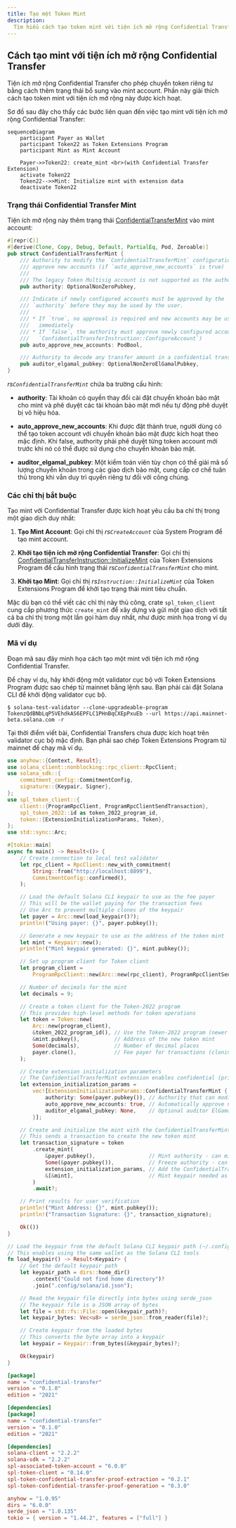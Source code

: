 ```yaml
---
title: Tạo một Token Mint
description:
  Tìm hiểu cách tạo token mint với tiện ích mở rộng Confidential Transfer.
---
```


## Cách tạo mint với tiện ích mở rộng Confidential Transfer

Tiện ích mở rộng Confidential Transfer cho phép chuyển token riêng tư bằng cách
thêm trạng thái bổ sung vào mint account. Phần này giải thích cách tạo token
mint với tiện ích mở rộng này được kích hoạt.

Sơ đồ sau đây cho thấy các bước liên quan đến việc tạo mint với tiện ích mở rộng
Confidential Transfer:

```mermaid title="Create Mint with Confidential Transfer Extension"
sequenceDiagram
    participant Payer as Wallet
    participant Token22 as Token Extensions Program
    participant Mint as Mint Account

    Payer->>Token22: create_mint <br>(with Confidential Transfer Extension)
    activate Token22
    Token22-->>Mint: Initialize mint with extension data
    deactivate Token22
```

### Trạng thái Confidential Transfer Mint

Tiện ích mở rộng này thêm trạng thái
[ConfidentialTransferMint](https://github.com/solana-program/token-2022/blob/efd0c957fefbd79882d77df5fb2dac88c001249c/program/src/extension/confidential_transfer/mod.rs#L48-L69)
vào mint account:

```rust title="Confidential Mint State"
#[repr(C)]
#[derive(Clone, Copy, Debug, Default, PartialEq, Pod, Zeroable)]
pub struct ConfidentialTransferMint {
    /// Authority to modify the `ConfidentialTransferMint` configuration and to
    /// approve new accounts (if `auto_approve_new_accounts` is true)
    ///
    /// The legacy Token Multisig account is not supported as the authority
    pub authority: OptionalNonZeroPubkey,

    /// Indicate if newly configured accounts must be approved by the
    /// `authority` before they may be used by the user.
    ///
    /// * If `true`, no approval is required and new accounts may be used
    ///   immediately
    /// * If `false`, the authority must approve newly configured accounts (see
    ///   `ConfidentialTransferInstruction::ConfigureAccount`)
    pub auto_approve_new_accounts: PodBool,

    /// Authority to decode any transfer amount in a confidential transfer.
    pub auditor_elgamal_pubkey: OptionalNonZeroElGamalPubkey,
}
```

_rs`ConfidentialTransferMint`_ chứa ba trường cấu hình:

- **authority**: Tài khoản có quyền thay đổi cài đặt chuyển khoản bảo mật cho
  mint và phê duyệt các tài khoản bảo mật mới nếu tự động phê duyệt bị vô hiệu
  hóa.

- **auto_approve_new_accounts**: Khi được đặt thành true, người dùng có thể tạo
  token account với chuyển khoản bảo mật được kích hoạt theo mặc định. Khi
  false, authority phải phê duyệt từng token account mới trước khi nó có thể
  được sử dụng cho chuyển khoản bảo mật.

- **auditor_elgamal_pubkey**: Một kiểm toán viên tùy chọn có thể giải mã số
  lượng chuyển khoản trong các giao dịch bảo mật, cung cấp cơ chế tuân thủ trong
  khi vẫn duy trì quyền riêng tư đối với công chúng.

### Các chỉ thị bắt buộc

Tạo mint với Confidential Transfer được kích hoạt yêu cầu ba chỉ thị trong một
giao dịch duy nhất:

1. **Tạo Mint Account**: Gọi chỉ thị _rs`CreateAccount`_ của System Program để
   tạo mint account.

2. **Khởi tạo tiện ích mở rộng Confidential Transfer**: Gọi chỉ thị
   [ConfidentialTransferInstruction::InitializeMint](https://github.com/solana-program/token-2022/blob/efd0c957fefbd79882d77df5fb2dac88c001249c/program/src/extension/confidential_transfer/processor.rs#L48)
   của Token Extensions Program để cấu hình trạng thái
   _rs`ConfidentialTransferMint`_ cho mint.

3. **Khởi tạo Mint**: Gọi chỉ thị _rs`Instruction::InitializeMint`_ của Token
   Extensions Program để khởi tạo trạng thái mint tiêu chuẩn.

Mặc dù bạn có thể viết các chỉ thị này thủ công, crate `spl_token_client` cung
cấp phương thức `create_mint` để xây dựng và gửi một giao dịch với tất cả ba chỉ
thị trong một lần gọi hàm duy nhất, như được minh họa trong ví dụ dưới đây.

### Mã ví dụ

Đoạn mã sau đây minh họa cách tạo một mint với tiện ích mở rộng Confidential
Transfer.

Để chạy ví dụ, hãy khởi động một validator cục bộ với Token Extensions Program
được sao chép từ mainnet bằng lệnh sau. Bạn phải cài đặt Solana CLI để khởi động
validator cục bộ.

```terminal
$ solana-test-validator --clone-upgradeable-program TokenzQdBNbLqP5VEhdkAS6EPFLC1PHnBqCXEpPxuEb --url https://api.mainnet-beta.solana.com -r
```

<Callout type="info">
  Tại thời điểm viết bài, Confidential Transfers chưa được kích hoạt trên
  validator cục bộ mặc định. Bạn phải sao chép Token Extensions Program từ
  mainnet để chạy mã ví dụ.
</Callout>

<CodeTabs flags="r">

```rust !! title="main.rs"
use anyhow::{Context, Result};
use solana_client::nonblocking::rpc_client::RpcClient;
use solana_sdk::{
    commitment_config::CommitmentConfig,
    signature::{Keypair, Signer},
};
use spl_token_client::{
    client::{ProgramRpcClient, ProgramRpcClientSendTransaction},
    spl_token_2022::id as token_2022_program_id,
    token::{ExtensionInitializationParams, Token},
};
use std::sync::Arc;

#[tokio::main]
async fn main() -> Result<()> {
    // Create connection to local test validator
    let rpc_client = RpcClient::new_with_commitment(
        String::from("http://localhost:8899"),
        CommitmentConfig::confirmed(),
    );

    // Load the default Solana CLI keypair to use as the fee payer
    // This will be the wallet paying for the transaction fees
    // Use Arc to prevent multiple clones of the keypair
    let payer = Arc::new(load_keypair()?);
    println!("Using payer: {}", payer.pubkey());

    // Generate a new keypair to use as the address of the token mint
    let mint = Keypair::new();
    println!("Mint keypair generated: {}", mint.pubkey());

    // Set up program client for Token client
    let program_client =
        ProgramRpcClient::new(Arc::new(rpc_client), ProgramRpcClientSendTransaction);

    // Number of decimals for the mint
    let decimals = 9;

    // Create a token client for the Token-2022 program
    // This provides high-level methods for token operations
    let token = Token::new(
        Arc::new(program_client),
        &token_2022_program_id(), // Use the Token-2022 program (newer version with extensions)
        &mint.pubkey(),           // Address of the new token mint
        Some(decimals),           // Number of decimal places
        payer.clone(),            // Fee payer for transactions (cloning Arc, not keypair)
    );

    // Create extension initialization parameters
    // The ConfidentialTransferMint extension enables confidential (private) transfers of tokens
    let extension_initialization_params =
        vec![ExtensionInitializationParams::ConfidentialTransferMint {
            authority: Some(payer.pubkey()), // Authority that can modify confidential transfer settings
            auto_approve_new_accounts: true, // Automatically approve new confidential accounts
            auditor_elgamal_pubkey: None,    // Optional auditor ElGamal public key
        }];

    // Create and initialize the mint with the ConfidentialTransferMint extension
    // This sends a transaction to create the new token mint
    let transaction_signature = token
        .create_mint(
            &payer.pubkey(),                 // Mint authority - can mint new tokens
            Some(&payer.pubkey()),           // Freeze authority - can freeze token accounts
            extension_initialization_params, // Add the ConfidentialTransferMint extension
            &[&mint],                        // Mint keypair needed as signer
        )
        .await?;

    // Print results for user verification
    println!("Mint Address: {}", mint.pubkey());
    println!("Transaction Signature: {}", transaction_signature);

    Ok(())
}

// Load the keypair from the default Solana CLI keypair path (~/.config/solana/id.json)
// This enables using the same wallet as the Solana CLI tools
fn load_keypair() -> Result<Keypair> {
    // Get the default keypair path
    let keypair_path = dirs::home_dir()
        .context("Could not find home directory")?
        .join(".config/solana/id.json");

    // Read the keypair file directly into bytes using serde_json
    // The keypair file is a JSON array of bytes
    let file = std::fs::File::open(&keypair_path)?;
    let keypair_bytes: Vec<u8> = serde_json::from_reader(file)?;

    // Create keypair from the loaded bytes
    // This converts the byte array into a keypair
    let keypair = Keypair::from_bytes(&keypair_bytes)?;

    Ok(keypair)
}
```

```toml !! title="Cargo.toml"
[package]
name = "confidential-transfer"
version = "0.1.0"
edition = "2021"

[dependencies]
[package]
name = "confidential-transfer"
version = "0.1.0"
edition = "2021"

[dependencies]
solana-client = "2.2.2"
solana-sdk = "2.2.2"
spl-associated-token-account = "6.0.0"
spl-token-client = "0.14.0"
spl-token-confidential-transfer-proof-extraction = "0.2.1"
spl-token-confidential-transfer-proof-generation = "0.3.0"

anyhow = "1.0.95"
dirs = "6.0.0"
serde_json = "1.0.135"
tokio = { version = "1.44.2", features = ["full"] }
```

</CodeTabs>
